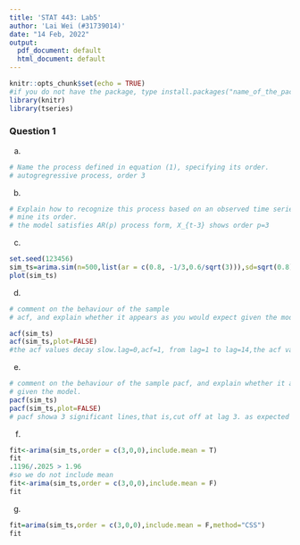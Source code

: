 ```yaml
---
title: 'STAT 443: Lab5'
author: 'Lai Wei (#31739014)'
date: "14 Feb, 2022"
output:
  pdf_document: default
  html_document: default
---
```


```r
knitr::opts_chunk$set(echo = TRUE)
#if you do not have the package, type install.packages("name_of_the_package")
library(knitr)
library(tseries)
```

### Question 1

(a)
```r
# Name the process defined in equation (1), specifying its order.
# autogregressive process, order 3
```

(b)
```r
# Explain how to recognize this process based on an observed time series and how to deter-
# mine its order.
# the model satisfies AR(p) process form, X_{t-3} shows order p=3

```

(c)
```r
set.seed(123456)
sim_ts=arima.sim(n=500,list(ar = c(0.8, -1/3,0.6/sqrt(3))),sd=sqrt(0.8))
plot(sim_ts)

```
(d)
```r
# comment on the behaviour of the sample
# acf, and explain whether it appears as you would expect given the model.

acf(sim_ts)
acf(sim_ts,plot=FALSE)
#the acf values decay slow.lag=0,acf=1, from lag=1 to lag=14,the acf values are significant and lay outside the confidence band. after lag h=15(including h=15),the acf values lay inside the confidence band, indicating the long term dependence. which is as expected.

```
(e)
```r
# comment on the behaviour of the sample pacf, and explain whether it appears as you would expect
# given the model.
pacf(sim_ts)
pacf(sim_ts,plot=FALSE)
# pacf showa 3 significant lines,that is,cut off at lag 3. as expected

```
(f)
```r
fit<-arima(sim_ts,order = c(3,0,0),include.mean = T)
fit
.1196/.2025 > 1.96
#so we do not include mean
fit<-arima(sim_ts,order = c(3,0,0),include.mean = F)
fit

```

(g)
```r
fit=arima(sim_ts,order = c(3,0,0),include.mean = F,method="CSS")
fit

```

